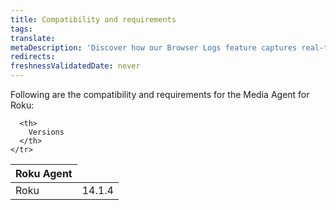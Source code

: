 ```yaml
---
title: Compatibility and requirements
tags:
translate:
metaDescription: 'Discover how our Browser Logs feature captures real-time browser console logs to enhance observability, simplify debugging, and improve user experience.'
redirects:
freshnessValidatedDate: never
---
```


Following are the compatibility and requirements for the Media Agent for Roku:

<table>
  <thead>
    <tr>
      <th style={{width: "200px"}}>
        Roku Agent
      </th>

      <th>
        Versions
      </th>
    </tr>
  </thead>

  <tbody>
    <tr>
      <td>
       Roku
      </td>
      <td>
        14.1.4
      </td>
     </tr>
  </tbody>
</table>

